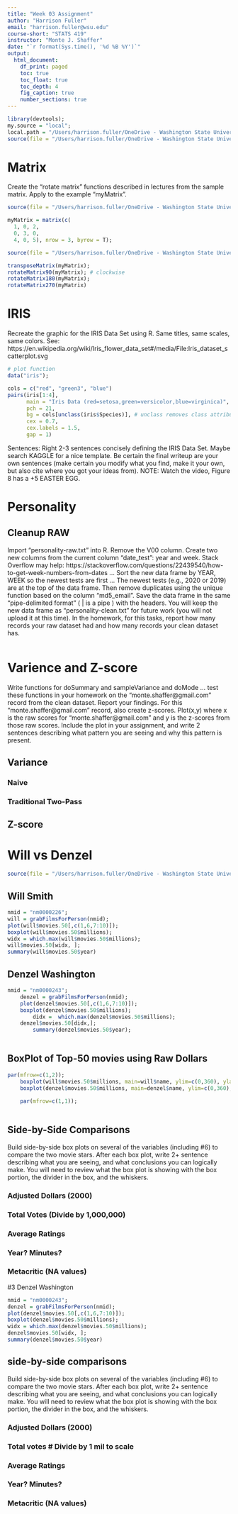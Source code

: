 ```yaml
---
title: "Week 03 Assignment"
author: "Harrison Fuller"
email: "harrison.fuller@wsu.edu"
course-short: "STATS 419"
instructor: "Monte J. Shaffer"
date: "`r format(Sys.time(), '%d %B %Y')`"
output: 
  html_document:
    df_print: paged
    toc: true
    toc_float: true
    toc_depth: 4
    fig_caption: true
    number_sections: true
---
```

```r
library(devtools);
my.source = "local";
local.path = "/Users/harrison.fuller/OneDrive - Washington State University (email.wsu.edu)/Classes/STATS 419/WSU_STATS419_FALL2020/";
source(file = "/Users/harrison.fuller/OneDrive - Washington State University (email.wsu.edu)/Classes/STATS 419/WSU_STATS419_FALL2020/functions/libraries.R", local = T);
```

# Matrix

Create the "rotate matrix" functions described in lectures from the sample matrix.  Apply to the example "myMatrix".


```r
source(file = "/Users/harrison.fuller/OneDrive - Washington State University (email.wsu.edu)/Classes/STATS 419/WSU_STATS419_FALL2020/functions/functions-matrix.R", local = T);

myMatrix = matrix(c(
  1, 0, 2,
  0, 3, 0,
  4, 0, 5), nrow = 3, byrow = T);
```


```r
source(file = "/Users/harrison.fuller/OneDrive - Washington State University (email.wsu.edu)/Classes/STATS 419/WSU_STATS419_FALL2020/functions/functions-matrix.R", local = T);

transposeMatrix(myMatrix);
rotateMatrix90(myMatrix); # clockwise
rotateMatrix180(myMatrix);
rotateMatrix270(myMatrix)
```



# IRIS

Recreate the graphic for the IRIS Data Set using R.  Same titles, same scales, same colors. See: https://en.wikipedia.org/wiki/Iris_flower_data_set#/media/File:Iris_dataset_scatterplot.svg   

```r
# plot function
data("iris");

cols = c("red", "green3", "blue")
pairs(iris[1:4], 
      main = "Iris Data (red=setosa,green=versicolor,blue=virginica)", 
      pch = 21, 
      bg = cols[unclass(iris$Species)], # unclass removes class attributes... why does this matter?
      cex = 0.7, 
      cex.labels = 1.5,
      gap = 1)

```

Sentences: Right 2-3 sentences concisely defining the IRIS Data Set.  Maybe search KAGGLE for a nice template.  Be certain the final writeup are your own sentences (make certain you modify what you find, make it your own, but also cite where you got your ideas from).  NOTE:  Watch the video, Figure 8 has a +5 EASTER EGG.  


# Personality


## Cleanup RAW   

Import "personality-raw.txt" into R.  Remove the V00 column.  Create two new columns from the current column "date_test":  year and week. Stack Overflow may help:  https://stackoverflow.com/questions/22439540/how-to-get-week-numbers-from-dates ... Sort the new data frame by YEAR, WEEK so the newest tests are first ... The newest tests (e.g., 2020 or 2019) are at the top of the data frame.  Then remove duplicates using the unique function based on the column "md5_email".  Save the data frame in the same "pipe-delimited format" ( | is a pipe ) with the headers.  You will keep the new data frame as "personality-clean.txt" for future work (you will not upload it at this time).  In the homework, for this tasks, report how many records your raw dataset had and how many records your clean dataset has.  

```r


```

# Varience and Z-score

Write functions for doSummary and sampleVariance and doMode ... test these functions in your homework on the "monte.shaffer@gmail.com" record from the clean dataset.  Report your findings.  For this "monte.shaffer@gmail.com" record, also create z-scores.  Plot(x,y) where x is the raw scores for "monte.shaffer@gmail.com" and y is the z-scores from those raw scores.  Include the plot in your assignment, and write 2 sentences describing what pattern you are seeing and why this pattern is present.  

## Variance
### Naive
### Traditional Two-Pass
## Z-score

# Will vs Denzel   

```r

source(file = "/Users/harrison.fuller/OneDrive - Washington State University (email.wsu.edu)/Classes/STATS 419/WSU_STATS419_FALL2020/functions/functions-imdb.R", local = T)

```


## Will Smith

```r

nmid = "nm0000226";
will = grabFilmsForPerson(nmid);
plot(will$movies.50[,c(1,6,7:10)]);
boxplot(will$movies.50$millions);
widx = which.max(will$movies.50$millions);
will$movies.50[widx, ];
summary(will$movies.50$year)
```

## Denzel Washington
```r
nmid = "nm0000243";
 	denzel = grabFilmsForPerson(nmid);
 	plot(denzel$movies.50[,c(1,6,7:10)]);
  	boxplot(denzel$movies.50$millions);
		didx =  which.max(denzel$movies.50$millions);
	denzel$movies.50[didx,];
		summary(denzel$movies.50$year);
		
```

## BoxPlot of Top-50 movies using Raw Dollars

```r
par(mfrow=c(1,2));
	boxplot(will$movies.50$millions, main=will$name, ylim=c(0,360), ylab="Raw Millions" );
	boxplot(denzel$movies.50$millions, main=denzel$name, ylim=c(0,360), ylab="Raw Millions" );
	
	par(mfrow=c(1,1));
		
```

## Side-by-Side Comparisons
Build side-by-side box plots on several of the variables (including #6) to compare the two movie stars.  After each box plot, write 2+ sentence describing what you are seeing, and what conclusions you can logically make.  You will need to review what the box plot is showing with the box portion, the divider in the box, and the whiskers.

### Adjusted Dollars (2000)
### Total Votes  (Divide by 1,000,000)
### Average Ratings
### Year?  Minutes?
### Metacritic (NA values)

#3 Denzel Washington

```r
nmid = "nm0000243";
denzel = grabFilmsForPerson(nmid);
plot(denzel$movies.50[,c(1,6,7:10)]);
boxplot(denzel$movies.50$millions);
widx = which.max(denzel$movies.50$millions);
denzel$movies.50[widx, ];
summary(denzel$movies.50$year)
```

## side-by-side comparisons
Build side-by-side box plots on several of the variables (including #6) to compare the two movie stars.  After each box plot, write 2+ sentence describing what you are seeing, and what conclusions you can logically make.  You will need to review what the box plot is showing with the box portion, the divider in the box, and the whiskers.  

### Adjusted Dollars (2000)   
### Total votes   # Divide by 1 mil to scale
### Average Ratings
### Year? Minutes?
### Metacritic (NA values)
